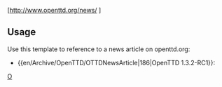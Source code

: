 <includeonly>[http://www.openttd.org/news/{{{1}}} {{{2|News Article}}}]</includeonly>
<noinclude>

==Usage==
Use this template to reference to a news article on openttd.org:
* <nowiki>{{en/Archive/OpenTTD/OTTDNewsArticle|186|OpenTTD 1.3.2-RC1}}</nowiki>: {{en/Archive/OpenTTD/OTTDNewsArticle|186|OpenTTD 1.3.2-RC1}}

[[Category:en/Manual/Base Set/Link Templates|O]]</noinclude>